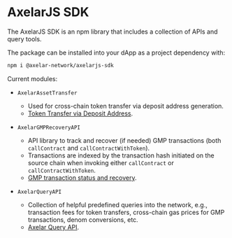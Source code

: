 # AxelarJS SDK

The AxelarJS SDK is an npm library that includes a collection of APIs and query tools.

The package can be installed into your dApp as a project dependency with:

```bash
npm i @axelar-network/axelarjs-sdk
```

Current modules:

- `AxelarAssetTransfer`

  - Used for cross-chain token transfer via deposit address generation.
  - [Token Transfer via Deposit Address](/dev/axelarjs-sdk/token-transfer-dep-addr/).

- `AxelarGMPRecoveryAPI`

  - API library to track and recover (if needed) GMP transactions (both `callContract` and `callContractWithToken`).
  - Transactions are indexed by the transaction hash initiated on the source chain when invoking either `callContract` or `callContractWithToken`.
  - [GMP transaction status and recovery](/dev/axelarjs-sdk/tx-status-query-recovery/).

- `AxelarQueryAPI`
  - Collection of helpful predefined queries into the network, e.g., transaction fees for token transfers, cross-chain gas prices for GMP transactions, denom conversions, etc.
  - [Axelar Query API](/dev/axelarjs-sdk/axelar-query-api/).
